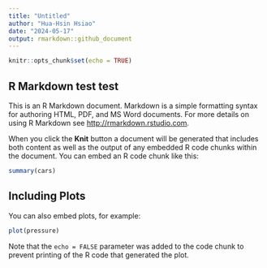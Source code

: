 ```yaml
---
title: "Untitled"
author: "Hua-Hsin Hsiao"
date: "2024-05-17"
output: rmarkdown::github_document
---
```


```r
knitr::opts_chunk$set(echo = TRUE)
```

## R Markdown test test

This is an R Markdown document. Markdown is a simple formatting syntax for authoring HTML, PDF, and MS Word documents. For more details on using R Markdown see <http://rmarkdown.rstudio.com>.

When you click the **Knit** button a document will be generated that includes both content as well as the output of any embedded R code chunks within the document. You can embed an R code chunk like this:

```r
summary(cars)
```

## Including Plots

You can also embed plots, for example:

```r
plot(pressure)
```

Note that the `echo = FALSE` parameter was added to the code chunk to prevent printing of the R code that generated the plot.

